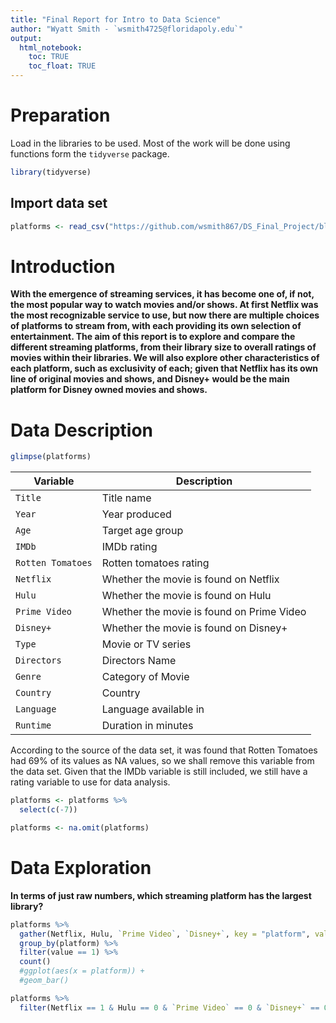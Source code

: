 ```yaml
---
title: "Final Report for Intro to Data Science"
author: "Wyatt Smith - `wsmith4725@floridapoly.edu`"
output: 
  html_notebook:
    toc: TRUE
    toc_float: TRUE
---
```


# Preparation

Load in the libraries to be used.  Most of the work will be done using functions form the `tidyverse` package.
```r
library(tidyverse)
```

## Import data set
```r
platforms <- read_csv("https://github.com/wsmith867/DS_Final_Project/blob/master/data/MoviesOnStreamingPlatforms_updated.csv?raw=true")
```


# Introduction
**With the emergence of streaming services, it has become one of, if not, the most popular way to watch movies and/or shows.  At first Netflix was the most recognizable service to use, but now there are multiple choices of platforms to stream from, with each providing its own selection of entertainment.  The aim of this report is to explore and compare the different streaming platforms, from their library size to overall ratings of movies within their libraries.  We will also explore other characteristics of each platform, such as exclusivity of each; given that Netflix has its own line of original movies and shows, and Disney+ would be the main platform for Disney owned movies and shows.**


# Data Description

```r
glimpse(platforms)
```

Variable            | Description                               |
--------------------|-------------------------------------------|
`Title`             | Title name                                | 
`Year`              | Year produced                             | 
`Age`               | Target age group                          |
`IMDb`              | IMDb rating                               |
`Rotten Tomatoes`   | Rotten tomatoes rating                    |
`Netflix`           | Whether the movie is found on Netflix     |
`Hulu`              | Whether the movie is found on Hulu        |
`Prime Video`       | Whether the movie is found on Prime Video |
`Disney+`           | Whether the movie is found on Disney+     |
`Type`              | Movie or TV series                        |
`Directors`         | Directors Name                            | 
`Genre`             | Category of Movie                         | 
`Country`           | Country                                   |
`Language`          | Language available in                     |
`Runtime`           | Duration in minutes                       | 

According to the source of the data set, it was found that Rotten Tomatoes had 69% of its values as NA values, so we shall remove this variable from the data set.  Given that the IMDb variable is still included, we still have a rating variable to use for data analysis.

```r
platforms <- platforms %>% 
  select(c(-7))
```

```r
platforms <- na.omit(platforms)
```

# Data Exploration

**In terms of just raw numbers, which streaming platform has the largest library?**
```r
platforms %>% 
  gather(Netflix, Hulu, `Prime Video`, `Disney+`, key = "platform", value = "value", na.rm = T, convert = T) %>% 
  group_by(platform) %>% 
  filter(value == 1) %>% 
  count()
  #ggplot(aes(x = platform)) +
  #geom_bar()
```
```r
platforms %>% 
  filter(Netflix == 1 & Hulu == 0 & `Prime Video` == 0 & `Disney+` == 0)
```
```r

```










